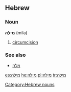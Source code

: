 ==Hebrew==
===Noun===
'''מִילָה''' (mila) {{f}}

# [[circumcision]]

===See also===
*[[מלה]]
[[Category:Hebrew nouns]]

[[es:מילה]]
[[he:מילה]]
[[pl:מילה]]
[[tr:מילה]]